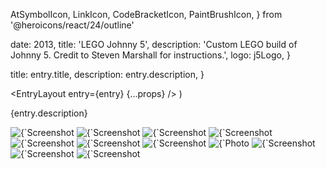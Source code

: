   AtSymbolIcon,
  LinkIcon,
  CodeBracketIcon,
  PaintBrushIcon,
} from '@heroicons/react/24/outline'



  date: 2013,
  title: 'LEGO Johnny 5',
  description:
    'Custom LEGO build of Johnny 5. Credit to Steven Marshall for instructions.',
  logo: j5Logo,
}

  title: entry.title,
  description: entry.description,
}

  <EntryLayout
    entry={entry}
    {...props}
  />
)

{entry.description}

<div className="not-prose">
  <ProjectBullet
    icon={AtSymbolIcon}
    text="Home"
  />
  <ProjectBullet
    icon={LinkIcon}
    text="The Brothers Brick"
    href="https://www.brothers-brick.com/2007/05/09/short-circuits-johnny-5-by-steven-marshall/"
  />
  <ProjectBullet
    icon={CodeBracketIcon}
    text="Ruby Development"
  />
</div>

<ImagesWithDetails>
  <Image
    src={j5LeftTrack}
    alt={`Screenshot from ${entry.title}: instructions for the finished left track`}
  />
  <Image
    src={j5RightTrack}
    alt={`Screenshot from ${entry.title}: instructions for the finished right track`}
  />
  <Image
    src={j5LowerBody}
    alt={`Screenshot from ${entry.title}: instructions for the finished lower body`}
  />
  <Image
    src={j5UpperBody}
    alt={`Screenshot from ${entry.title}: instructions for the finished upper body`}
  />
  <Image
    src={j5Arms}
    alt={`Screenshot from ${entry.title}: instructions for the finished arms`}
  />
  <Image
    src={j5Head}
    alt={`Screenshot from ${entry.title}: instructions for the finished head`}
  />
  <Image
    src={j5Final}
    alt={`Screenshot from ${entry.title}: the final step of the instructions`}
  />
  <Image
    src={j5Complete}
    alt={`Photo from ${entry.title}: the completed model of Johnny 5`}
  />
  <Image
    src={j5PartsFile}
    alt={`Screenshot from ${entry.title}: the LEGO parts file`}
  />
  <Image
    src={j5RubyScript}
    alt={`Screenshot from ${entry.title}: a Ruby script for parsing the parts file`}
  />
  <Image
    src={j5XmlFile}
    alt={`Screenshot from ${entry.title}: an XML file output from the Ruby script`}
  />
</ImagesWithDetails>
